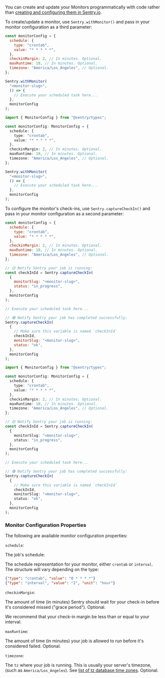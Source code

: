 You can create and update your Monitors programmatically with code rather than [creating and configuring them in Sentry.io](https://sentry.io/crons/create/).

To create/update a monitor, use `Sentry.withMonitor()` and pass in your monitor configuration as a third parameter:

```javascript
const monitorConfig = {
  schedule: {
    type: "crontab",
    value: "* * * * *",
  },
  checkinMargin: 2, // In minutes. Optional.
  maxRuntime: 10, // In minutes. Optional.
  timezone: "America/Los_Angeles", // Optional.
};

Sentry.withMonitor(
  "<monitor-slug>",
  () => {
    // Execute your scheduled task here...
  },
  monitorConfig
);
```

```typescript
import { MonitorConfig } from "@sentry/types";

const monitorConfig: MonitorConfig = {
  schedule: {
    type: "crontab",
    value: "* * * * *",
  },
  checkinMargin: 2, // In minutes. Optional.
  maxRuntime: 10, // In minutes. Optional.
  timezone: "America/Los_Angeles", // Optional.
};

Sentry.withMonitor(
  "<monitor-slug>",
  () => {
    // Execute your scheduled task here...
  },
  monitorConfig
);
```

To configure the monitor's check-ins, use `Sentry.captureCheckIn()` and pass in your monitor configuration as a second parameter:

```javascript
const monitorConfig = {
  schedule: {
    type: "crontab",
    value: "* * * * *",
  },
  checkinMargin: 2, // In minutes. Optional.
  maxRuntime: 10, // In minutes. Optional.
  timezone: "America/Los_Angeles", // Optional.
};

// 🟡 Notify Sentry your job is running:
const checkInId = Sentry.captureCheckIn(
  {
    monitorSlug: "<monitor-slug>",
    status: "in_progress",
  },
  monitorConfig
);

// Execute your scheduled task here...

// 🟢 Notify Sentry your job has completed successfully:
Sentry.captureCheckIn(
  {
    // Make sure this variable is named `checkInId`
    checkInId,
    monitorSlug: "<monitor-slug>",
    status: "ok",
  },
  monitorConfig
);
```

```typescript
import { MonitorConfig } from "@sentry/types";

const monitorConfig: MonitorConfig = {
  schedule: {
    type: "crontab",
    value: "* * * * *",
  },
  checkinMargin: 2, // In minutes. Optional.
  maxRuntime: 10, // In minutes. Optional.
  timezone: "America/Los_Angeles", // Optional.
};

// 🟡 Notify Sentry your job is running:
const checkInId = Sentry.captureCheckIn(
  {
    monitorSlug: "<monitor-slug>",
    status: "in_progress",
  },
  monitorConfig
);

// Execute your scheduled task here...

// 🟢 Notify Sentry your job has completed successfully:
Sentry.captureCheckIn(
  {
    // Make sure this variable is named `checkInId`
    checkInId,
    monitorSlug: "<monitor-slug>",
    status: "ok",
  },
  monitorConfig
);
```

### Monitor Configuration Properties

The following are available monitor configuration properties:

`schedule`:

The job's schedule:

The schedule representation for your monitor, either `crontab` or `interval`. The structure will vary depending on the type:

```json
{"type": "crontab", "value": "0 * * * *"}
{"type": "interval", "value": "2", "unit": "hour"}
```

`checkinMargin`:

The amount of time (in minutes) Sentry should wait for your check-in before it's considered missed ("grace period"). Optional.

<Note>

We recommend that your check-in margin be less than or equal to your interval.

</Note>

`maxRuntime`:

The amount of time (in minutes) your job is allowed to run before it's considered failed. Optional.

`timezone`:

The `tz` where your job is running. This is usually your server's timezone, (such as `America/Los_Angeles`). See [list of tz database time zones](https://en.wikipedia.org/wiki/List_of_tz_database_time_zones). Optional.
